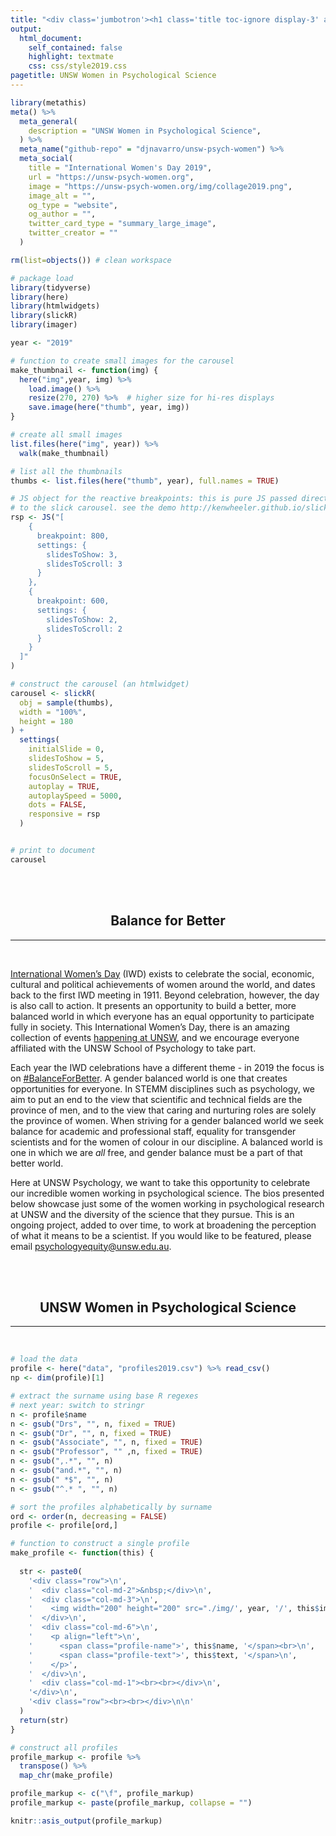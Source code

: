 ```yaml
---
title: "<div class='jumbotron'><h1 class='title toc-ignore display-3' align='center'>International Women's Day</h1><p class='lead' align='center'>UNSW Psychology, 8 March 2019</p></div>"
output:
  html_document:
    self_contained: false
    highlight: textmate
    css: css/style2019.css
pagetitle: UNSW Women in Psychological Science
---
```



```r
library(metathis)
meta() %>%
  meta_general(
    description = "UNSW Women in Psychological Science",
  ) %>% 
  meta_name("github-repo" = "djnavarro/unsw-psych-women") %>% 
  meta_social(
    title = "International Women's Day 2019",
    url = "https://unsw-psych-women.org",
    image = "https://unsw-psych-women.org/img/collage2019.png",
    image_alt = "",
    og_type = "website",
    og_author = "",
    twitter_card_type = "summary_large_image",
    twitter_creator = ""
  )
```


```r
rm(list=objects()) # clean workspace

# package load
library(tidyverse)
library(here)
library(htmlwidgets)
library(slickR)
library(imager)
```


```r
year <- "2019"

# function to create small images for the carousel
make_thumbnail <- function(img) {
  here("img",year, img) %>% 
    load.image() %>%
    resize(270, 270) %>%  # higher size for hi-res displays
    save.image(here("thumb", year, img))
}

# create all small images
list.files(here("img", year)) %>%
  walk(make_thumbnail)

# list all the thumbnails
thumbs <- list.files(here("thumb", year), full.names = TRUE)

# JS object for the reactive breakpoints: this is pure JS passed directly
# to the slick carousel. see the demo http://kenwheeler.github.io/slick/
rsp <- JS("[
    {
      breakpoint: 800, 
      settings: {
        slidesToShow: 3,
        slidesToScroll: 3
      }
    }, 
    {
      breakpoint: 600, 
      settings: {
        slidesToShow: 2,
        slidesToScroll: 2
      }
    }  
  ]"
)

# construct the carousel (an htmlwidget)
carousel <- slickR(
  obj = sample(thumbs),
  width = "100%",    
  height = 180
) + 
  settings(
    initialSlide = 0,
    slidesToShow = 5,
    slidesToScroll = 5,
    focusOnSelect = TRUE,
    autoplay = TRUE,
    autoplaySpeed = 5000,
    dots = FALSE,
    responsive = rsp
  )


# print to document
carousel 
```


<br><br>
<h2 align="center">Balance for Better</h2>
<hr>
<br>

[International Women's Day](https://www.internationalwomensday.com/) (IWD) exists to celebrate the social, economic, cultural and political achievements of women around the world, and dates back to the first IWD meeting in 1911. Beyond celebration, however, the day is also call to action. It presents an opportunity to build a better, more balanced world in which everyone has an equal opportunity to participate fully in society. This International Women's Day, there is an amazing collection of events [happening at UNSW](https://www.iwd.unsw.edu.au/), and we encourage everyone affiliated with the UNSW School of Psychology to take part.

Each year the IWD celebrations have a different theme - in 2019 the focus is on [#BalanceForBetter](https://www.internationalwomensday.com/Theme). A gender balanced world is one that creates opportunities for everyone. In STEMM disciplines such as psychology, we aim to put an end to the view that scientific and technical fields are the province of men, and to the view that caring and nurturing roles are solely the province of women. When striving for a gender balanced world we seek balance for academic and professional staff, equality for transgender scientists and for the women of colour in our discipline. A balanced world is one in which we are *all* free, and gender balance must be a part of that better world.

Here at UNSW Psychology, we want to take this opportunity to celebrate our incredible women working in psychological science. The bios presented below showcase just some of the women working in psychological research at UNSW and the diversity of the science that they pursue. This is an ongoing project, added to over time, to work at broadening the perception of what it means to be a scientist. If you would like to be featured, please email [psychologyequity@unsw.edu.au](mailto:psychologyequity@unsw.edu.au).

<br><br>
<h2 align="center">UNSW Women in Psychological Science</h2>
<hr>
<br>

```r
# load the data
profile <- here("data", "profiles2019.csv") %>% read_csv()
np <- dim(profile)[1]

# extract the surname using base R regexes
# next year: switch to stringr
n <- profile$name
n <- gsub("Drs", "", n, fixed = TRUE)
n <- gsub("Dr", "", n, fixed = TRUE)
n <- gsub("Associate", "", n, fixed = TRUE)
n <- gsub("Professor", "" ,n, fixed = TRUE)
n <- gsub(",.*", "", n)
n <- gsub("and.*", "", n)
n <- gsub(" *$", "", n)
n <- gsub("^.* ", "", n)

# sort the profiles alphabetically by surname
ord <- order(n, decreasing = FALSE)
profile <- profile[ord,]

# function to construct a single profile
make_profile <- function(this) {
  
  str <- paste0(
    '<div class="row">\n',
    '  <div class="col-md-2">&nbsp;</div>\n',
    '  <div class="col-md-3">\n',
    '    <img width="200" height="200" src="./img/', year, '/', this$img,'">\n',
    '  </div>\n',
    '  <div class="col-md-6">\n',
    '    <p align="left">\n',
    '      <span class="profile-name">', this$name, '</span><br>\n',
    '      <span class="profile-text">', this$text, '</span>\n',
    '    </p>',
    '  </div>\n',
    '  <div class="col-md-1"><br><br></div>\n',
    '</div>\n',
    '<div class="row"><br><br></div>\n\n'
  ) 
  return(str)
}

# construct all profiles
profile_markup <- profile %>%
  transpose() %>%
  map_chr(make_profile)

profile_markup <- c("\f", profile_markup)
profile_markup <- paste(profile_markup, collapse = "")
```

<!--html_preserve-->
```r
knitr::asis_output(profile_markup)
```
<!--/html_preserve-->
